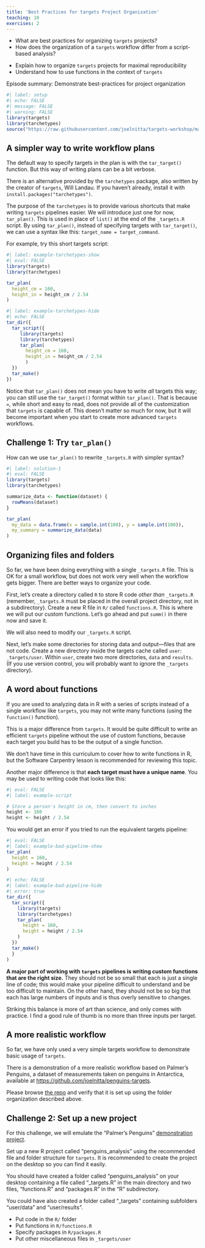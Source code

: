 ```yaml
---
title: 'Best Practices for targets Project Organization'
teaching: 10
exercises: 2
---
```


:::::::::::::::::::::::::::::::::::::: questions 

- What are best practices for organizing `targets` projects?
- How does the organization of a `targets` workflow differ from a script-based analysis?

::::::::::::::::::::::::::::::::::::::::::::::::

::::::::::::::::::::::::::::::::::::: objectives

- Explain how to organize `targets` projects for maximal reproducibility
- Understand how to use functions in the context of `targets`

::::::::::::::::::::::::::::::::::::::::::::::::

::::::::::::::::::::::::::::::::::::: instructor

Episode summary: Demonstrate best-practices for project organization

:::::::::::::::::::::::::::::::::::::

```r
#| label: setup
#| echo: FALSE
#| message: FALSE
#| warning: FALSE
library(targets)
library(tarchetypes)
source("https://raw.githubusercontent.com/joelnitta/targets-workshop/main/episodes/files/functions.R") # nolint
```

## A simpler way to write workflow plans

The default way to specify targets in the plan is with the `tar_target()` function.
But this way of writing plans can be a bit verbose.

There is an alternative provided by the `tarchetypes` package, also written by the creator of `targets`, Will Landau.
If you haven't already, install it with `install.packages("tarchetypes")`.

The purpose of the `tarchetypes` is to provide various shortcuts that make writing `targets` pipelines easier.
We will introduce just one for now, `tar_plan()`. This is used in place of `list()` at the end of the `_targets.R` script.
By using `tar_plan()`, instead of specifying targets with `tar_target()`, we can use a syntax like this: `target_name = target_command`.

For example, try this short targets script:

```r
#| label: example-tarchetypes-show
#| eval: FALSE
library(targets)
library(tarchetypes)

tar_plan(
  height_cm = 160,
  height_in = height_cm / 2.54
)
```

```r
#| label: example-tarchetypes-hide
#| echo: FALSE
tar_dir({
  tar_script({
     library(targets)
     library(tarchetypes)
     tar_plan(
       height_cm = 160,
       height_in = height_cm / 2.54
       )
  })
  tar_make()
})
```

Notice that `tar_plan()` does not mean you have to write *all* targets this way; you can still use the `tar_target()` format within `tar_plan()`.
That is because `=`, while short and easy to read, does not provide all of the customization that `targets` is capable of.
This doesn't matter so much for now, but it will become important when you start to create more advanced `targets` workflows.

::::::::::::::::::::::::::::::::::::: {.challenge}

## Challenge 1: Try `tar_plan()`

How can we use `tar_plan()` to rewrite `_targets.R` with simpler syntax?

:::::::::::::::::::::::::::::::::: {.solution}

```r
#| label: solution-1
#| eval: FALSE
library(targets)
library(tarchetypes)

summarize_data <- function(dataset) {
  rowMeans(dataset)
}

tar_plan(
  my_data = data.frame(x = sample.int(100), y = sample.int(100)),
  my_summary = summarize_data(data)
)
```

::::::::::::::::::::::::::::::::::

:::::::::::::::::::::::::::::::::::::

## Organizing files and folders

So far, we have been doing everything with a single `_targets.R` file.
This is OK for a small workflow, but does not work very well when the workflow gets bigger.
There are better ways to organize your code.

First, let's create a directory called `R` to store R code *other than* `_targets.R` (remember, `_targets.R` must be placed in the overall project directory, not in a subdirectory).
Create a new R file in `R/` called `functions.R`.
This is where we will put our custom functions.
Let's go ahead and put `summ()` in there now and save it.

We will also need to modify our `_targets.R` script. 
<!-- This requires some more instruction. modify how? -->

Next, let's make some directories for storing data and output---files that are not code.
Create a new directory inside the targets cache called `user`: `_targets/user`.
Within `user`, create two more directories, `data` and `results`.
(If you use version control, you will probably want to ignore the `_targets` directory).

## A word about functions

If you are used to analyzing data in R with a series of scripts instead of a single workflow like `targets`, you may not write many functions (using the `function()` function).

This is a major difference from `targets`.
It would be quite difficult to write an efficient `targets` pipeline without the use of custom functions, because each target you build has to be the output of a single function.

We don't have time in this curriculum to cover how to write functions in R, but the Software Carpentry lesson is recommended for reviewing this topic.

Another major difference is that **each target must have a unique name**.
You may be used to writing code that looks like this:

```r
#| eval: FALSE
#| label: example-script

# Store a person's height in cm, then convert to inches
height <- 160
height <- height / 2.54
```

You would get an error if you tried to run the equivalent targets pipeline:

```r
#| eval: FALSE
#| label: example-bad-pipeline-show
tar_plan(
  height = 160,
  height = height / 2.54
)
```

```r
#| echo: FALSE
#| label: example-bad-pipeline-hide
#| error: true
tar_dir({
  tar_script({
    library(targets)
    library(tarchetypes)
    tar_plan(
      height = 160,
      height = height / 2.54
    )
  })
  tar_make()
  }
)
```

**A major part of working with `targets` pipelines is writing custom functions that are the right size.**
They should not be so small that each is just a single line of code; this would make your pipeline difficult to understand and be too difficult to maintain.
On the other hand, they should not be so big that each has large numbers of inputs and is thus overly sensitive to changes.

Striking this balance is more of art than science, and only comes with practice. I find a good rule of thumb is no more than three inputs per target.

## A more realistic workflow

So far, we have only used a very simple targets workflow to demonstrate basic usage of `targets`.

There is a demonstration of a more realistic workflow based on Palmer's Penguins, a dataset of measurements taken on penguins in Antarctica, available at <https://github.com/joelnitta/penguins-targets>.

Please browse [the repo](https://github.com/joelnitta/penguins-targets) and verify that it is set up using the folder organization described above.

::::::::::::::::::::::::::::::::::::: {.challenge}

## Challenge 2: Set up a new project

For this challenge, we will emulate the "Palmer's Penguins" [demonstration project](https://github.com/joelnitta/penguins-targets).

Set up a new R project called "penguins_analysis" using the recommended file and folder structure for `targets`. It is recommended to create the project on the desktop so you can find it easily.

:::::::::::::::::::::::::::::::::: {.solution}
You should have created a folder called "penguins_analysis" on your desktop containing a file called "_targets.R" in the main directory and two files, "functions.R" and "packages.R" in the "R" subdirectory.

You could have also created a folder called "_targets" containing subfolders "user/data" and "user/results".
::::::::::::::::::::::::::::::::::

:::::::::::::::::::::::::::::::::::::

::::::::::::::::::::::::::::::::::::: keypoints 

- Put code in the `R/` folder
- Put functions in `R/functions.R`
- Specify packages in `R/packages.R`
- Put other miscellaneous files in `_targets/user`

::::::::::::::::::::::::::::::::::::::::::::::::


